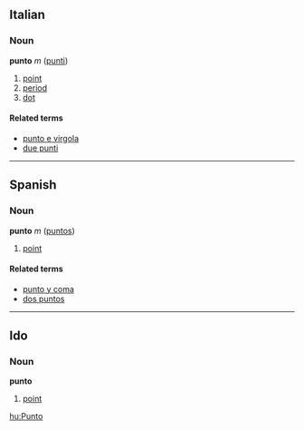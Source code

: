 ==Italian==
===Noun===
'''punto''' ''m'' ([[punti]])

# [[point]]
# [[period]]
# [[dot]]

====Related terms====
*[[punto e virgola]]
*[[due punti]]

----

==Spanish==
===Noun===
'''punto''' ''m'' ([[puntos]])

# [[point]]

====Related terms====
*[[punto y coma]]
*[[dos puntos]]

----

==Ido==
===Noun===
'''punto'''

# [[point]]

[[hu:Punto]]